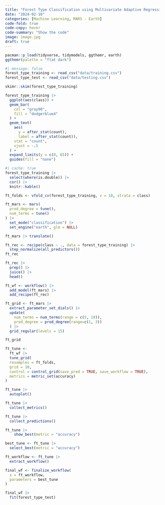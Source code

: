 ```yaml
---
title: "Forest Type Classification using Multivariate Adaptive Regression Splines"
date: "2024-02-10"
categories: [Machine Learning, MARS - Earth]
code-fold: true
code-copy: hover
code-summary: "Show the code"
image: image.jpg
draft: true
---
```


```r
pacman::p_load(tidyverse, tidymodels, ggthemr, earth)
ggthemr(palette = "flat dark")
```

```r
#| message: false
forest_type_training <- read_csv("data/training.csv")
forest_type_test <- read_csv("data/testing.csv")
```

```r
skimr::skim(forest_type_training)
```


```r
forest_type_training |> 
  ggplot(aes(class)) +
  geom_bar(
    col = "gray90",
    fill = "dodgerblue4"
  ) +
  geom_text(
    aes(
      y = after_stat(count),
      label = after_stat(count)),
    stat = "count",
    vjust = -.5
  ) +
  expand_limits(y = c(0, 65)) +
  guides(fill = "none")
```

```r
#| cache: true
forest_type_training |> 
  select(where(is.double)) |> 
  cor() |> 
  knitr::kable()
```
```r
ft_folds <- vfold_cv(forest_type_training, v = 10, strata = class)
```

```r
ft_mars <- mars(
  prod_degree = tune(),
  num_terms = tune()
) |> 
  set_mode("classification") |> 
  set_engine("earth", glm = NULL) 
```

```r
ft_mars |> translate()
```

```r
ft_rec <- recipe(class ~ ., data = forest_type_training) |> 
  step_normalize(all_predictors())
ft_rec
```

```r
ft_rec |> 
  prep() |> 
  juice() |> 
  head()
```

```r
ft_wf <- workflow() |> 
  add_model(ft_mars) |> 
  add_recipe(ft_rec)
```

```r
ft_grid <- ft_mars |> 
  extract_parameter_set_dials() |> 
  update(
    num_terms = num_terms(range = c(5, 10)),
    prod_degree = prod_degree(range=c(1, 3))
  ) |> 
  grid_regular(levels = 15)
```

```r
ft_grid
```

```r
ft_tune <- 
  ft_wf |> 
  tune_grid(
  resamples = ft_folds,
  grid = 10,
  control = control_grid(save_pred = TRUE, save_workflow = TRUE),
  metrics = metric_set(accuracy)
)
```

```r
ft_tune |> 
  autoplot()
```

```r
ft_tune |> 
  collect_metrics()
```

```r
ft_tune |> 
  collect_predictions()
```



```r
ft_tune |> 
    show_best(metric = "accuracy")
```

```r
best_tune <- ft_tune |> 
  select_best(metric = "accuracy")
```

```r
ft_workflow <- ft_tune |> 
  extract_workflow()
```

```r
final_wf <- finalize_workflow(
  x = ft_workflow,
  parameters = best_tune
)
```

```r
final_wf |> 
  fit(forest_type_test)
```



